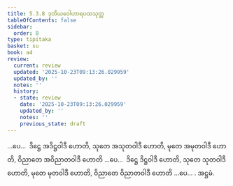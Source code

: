 ```yaml
---
title: 5.3.8 ဒုတိယဝေါဟာရပထသုတ္တ
tableOfContents: false
sidebar:
  order: 8
type: tipitaka
basket: su
book: a4
review:
  current: review
  updated: '2025-10-23T09:13:26.029959'
  updated_by: ''
  notes: ''
  history:
  - state: review
    date: '2025-10-23T09:13:26.029959'
    updated_by: ''
    notes: ''
    previous_state: draft
---
```



<ReviewStatus review={frontmatter.review} showDetails={true} />

<HypothesisAnnotation frontmatter={frontmatter} />

<DynamicBreadcrumb />

<Division number="228" book="a4" e="ch" v="15" p="552">

<Paragraph number="1414" book="a4">
…ပေ…  ဒိဋ္ဌေ အဒိဋ္ဌဝါဒီ ဟောတိ, သုတေ အသုတဝါဒီ ဟောတိ, မုတေ အမုတဝါဒီ ဟောတိ, ဝိညာတေ အဝိညာတဝါဒီ ဟောတိ …ပေ…  ဒိဋ္ဌေ ဒိဋ္ဌဝါဒီ ဟောတိ, သုတေ သုတဝါဒီ ဟောတိ, မုတေ မုတဝါဒီ ဟောတိ, ဝိညာတေ ဝိညာတဝါဒီ ဟောတိ …ပေ… .

</Paragraph>
</Division>

<Paragraph number="1415" type="center" book="a4">
အဋ္ဌမံ.
</Paragraph>